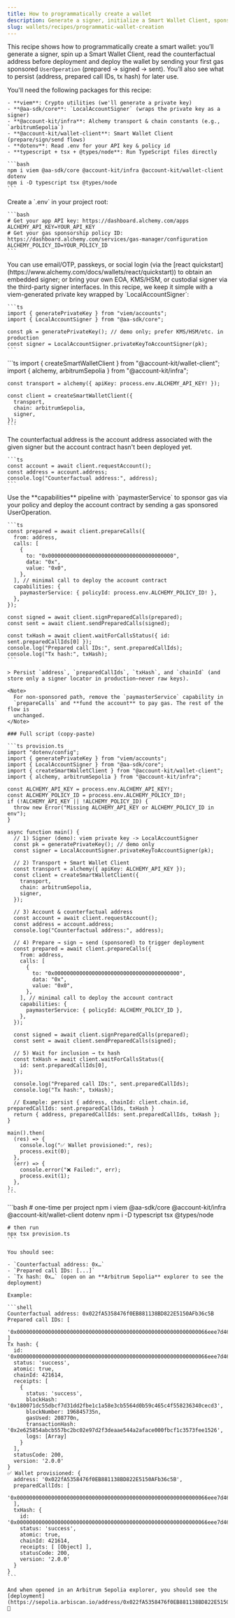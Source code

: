 ```yaml
---
title: How to programmatically create a wallet
description: Generate a signer, initialize a Smart Wallet Client, sponsor gas with a policy, derive the counterfactual address and deploy by sending the first UserOperation.
slug: wallets/recipes/programmatic-wallet-creation
---
```


This recipe shows how to programmatically create a smart wallet: you’ll generate a signer, spin up a Smart Wallet Client, read the counterfactual address before deployment and deploy the wallet by sending your first gas sponsored `UserOperation` (prepared → signed → sent). You’ll also see what to persist (address, prepared call IDs, tx hash) for later use.

<Steps>
  <Step title="Install required dependencies">
    You'll need the following packages for this recipe:

    - **viem**: Crypto utilities (we'll generate a private key)
    - **@aa-sdk/core**: `LocalAccountSigner` (wraps the private key as a signer)
    - **@account-kit/infra**: Alchemy transport & chain constants (e.g., `arbitrumSepolia`)
    - **@account-kit/wallet-client**: Smart Wallet Client (prepare/sign/send flows)
    - **dotenv**: Read .env for your API key & policy id
    - **typescript + tsx + @types/node**: Run TypeScript files directly

    ```bash
    npm i viem @aa-sdk/core @account-kit/infra @account-kit/wallet-client dotenv
    npm i -D typescript tsx @types/node
    ```
  </Step>

  <Step title="Environment variables">
    Create a `.env` in your project root:

    ```bash
    # Get your app API key: https://dashboard.alchemy.com/apps
    ALCHEMY_API_KEY=YOUR_API_KEY
    # Get your gas sponsorship policy ID: https://dashboard.alchemy.com/services/gas-manager/configuration
    ALCHEMY_POLICY_ID=YOUR_POLICY_ID
    ```
  </Step>

  <Step title="Create a signer">
    You can use email/OTP, passkeys, or social login (via the [react quickstart](https://www.alchemy.com/docs/wallets/react/quickstart)) to obtain an embedded signer; or bring your own EOA, KMS/HSM, or custodial signer via the third-party signer interfaces. In this recipe, we keep it simple with a viem-generated private key wrapped by `LocalAccountSigner`:

    ```ts
    import { generatePrivateKey } from "viem/accounts";
    import { LocalAccountSigner } from "@aa-sdk/core";

    const pk = generatePrivateKey(); // demo only; prefer KMS/HSM/etc. in production
    const signer = LocalAccountSigner.privateKeyToAccountSigner(pk);
    ```
  </Step>

  <Step title="Create the Smart Wallet Client">
    ```ts
    import { createSmartWalletClient } from "@account-kit/wallet-client";
    import { alchemy, arbitrumSepolia } from "@account-kit/infra";

    const transport = alchemy({ apiKey: process.env.ALCHEMY_API_KEY! });

    const client = createSmartWalletClient({
      transport,
      chain: arbitrumSepolia,
      signer,
    });
    ```
  </Step>

  <Step title="Get the counterfactual address">
    The counterfactual address is the account address associated with the given signer but the account contract hasn't been deployed yet.

    ```ts
    const account = await client.requestAccount();
    const address = account.address;
    console.log("Counterfactual address:", address);
    ```
  </Step>

  <Step title="Prepare → sign → send a sponsored call">
    Use the **capabilities** pipeline with `paymasterService` to sponsor gas via your policy and deploy the account contract by sending a gas sponsored UserOperation.

    ```ts
    const prepared = await client.prepareCalls({
      from: address,
      calls: [
        {
          to: "0x0000000000000000000000000000000000000000",
          data: "0x",
          value: "0x0",
        },
      ], // minimal call to deploy the account contract
      capabilities: {
        paymasterService: { policyId: process.env.ALCHEMY_POLICY_ID! },
      },
    });

    const signed = await client.signPreparedCalls(prepared);
    const sent = await client.sendPreparedCalls(signed);

    const txHash = await client.waitForCallsStatus({ id: sent.preparedCallIds[0] });
    console.log("Prepared call IDs:", sent.preparedCallIds);
    console.log("Tx hash:", txHash);
    ```

    > Persist `address`, `preparedCallIds`, `txHash`, and `chainId` (and store only a signer locator in production—never raw keys).

    <Note>
      For non-sponsored path, remove the `paymasterService` capability in
      `prepareCalls` and **fund the account** to pay gas. The rest of the flow is
      unchanged.
    </Note>

    ### Full script (copy-paste)

    ```ts provision.ts
    import "dotenv/config";
    import { generatePrivateKey } from "viem/accounts";
    import { LocalAccountSigner } from "@aa-sdk/core";
    import { createSmartWalletClient } from "@account-kit/wallet-client";
    import { alchemy, arbitrumSepolia } from "@account-kit/infra";

    const ALCHEMY_API_KEY = process.env.ALCHEMY_API_KEY!;
    const ALCHEMY_POLICY_ID = process.env.ALCHEMY_POLICY_ID!;
    if (!ALCHEMY_API_KEY || !ALCHEMY_POLICY_ID) {
      throw new Error("Missing ALCHEMY_API_KEY or ALCHEMY_POLICY_ID in env");
    }

    async function main() {
      // 1) Signer (demo): viem private key -> LocalAccountSigner
      const pk = generatePrivateKey(); // demo only
      const signer = LocalAccountSigner.privateKeyToAccountSigner(pk);

      // 2) Transport + Smart Wallet Client
      const transport = alchemy({ apiKey: ALCHEMY_API_KEY });
      const client = createSmartWalletClient({
        transport,
        chain: arbitrumSepolia,
        signer,
      });

      // 3) Account & counterfactual address
      const account = await client.requestAccount();
      const address = account.address;
      console.log("Counterfactual address:", address);

      // 4) Prepare → sign → send (sponsored) to trigger deployment
      const prepared = await client.prepareCalls({
        from: address,
        calls: [
          {
            to: "0x0000000000000000000000000000000000000000",
            data: "0x",
            value: "0x0",
          },
        ], // minimal call to deploy the account contract
        capabilities: {
          paymasterService: { policyId: ALCHEMY_POLICY_ID },
        },
      });

      const signed = await client.signPreparedCalls(prepared);
      const sent = await client.sendPreparedCalls(signed);

      // 5) Wait for inclusion → tx hash
      const txHash = await client.waitForCallsStatus({
        id: sent.preparedCallIds[0],
      });

      console.log("Prepared call IDs:", sent.preparedCallIds);
      console.log("Tx hash:", txHash);

      // Example: persist { address, chainId: client.chain.id, preparedCallIds: sent.preparedCallIds, txHash }
      return { address, preparedCallIds: sent.preparedCallIds, txHash };
    }

    main().then(
      (res) => {
        console.log("✅ Wallet provisioned:", res);
        process.exit(0);
      },
      (err) => {
        console.error("❌ Failed:", err);
        process.exit(1);
      },
    );
    ```

  </Step>

  <Step title="Run it">
    ```bash
    # one-time per project
    npm i viem @aa-sdk/core @account-kit/infra @account-kit/wallet-client dotenv
    npm i -D typescript tsx @types/node

    # then run
    npx tsx provision.ts
    ```

    You should see:

    - `Counterfactual address: 0x…`
    - `Prepared call IDs: [...]`
    - `Tx hash: 0x…` (open on an **Arbitrum Sepolia** explorer to see the deployment)

    Example:

    ```shell
    Counterfactual address: 0x022fA5358476f0EB881138BD822E5150AFb36c5B
    Prepared call IDs: [
      '0x0000000000000000000000000000000000000000000000000000000000066eee7d4670e76c7186cf2fb9d448e3b8348e316bdb5b142c3ff3149aa703805c81cb'
    ]
    Tx hash: {
      id: '0x0000000000000000000000000000000000000000000000000000000000066eee7d4670e76c7186cf2fb9d448e3b8348e316bdb5b142c3ff3149aa703805c81cb',
      status: 'success',
      atomic: true,
      chainId: 421614,
      receipts: [
        {
          status: 'success',
          blockHash: '0x180071dc55dbcf7d31dd2fbe1c1a58e3cb5564d0b59c465c4f558236340cecd3',
          blockNumber: 196845735n,
          gasUsed: 208770n,
          transactionHash: '0x2e625854abcb557bc2bc02e97d2f3deaae544a2aface000fbcf1c3573fee1526',
          logs: [Array]
        }
      ],
      statusCode: 200,
      version: '2.0.0'
    }
    ✅ Wallet provisioned: {
      address: '0x022fA5358476f0EB881138BD822E5150AFb36c5B',
      preparedCallIds: [
        '0x0000000000000000000000000000000000000000000000000000000000066eee7d4670e76c7186cf2fb9d448e3b8348e316bdb5b142c3ff3149aa703805c81cb'
      ],
      txHash: {
        id: '0x0000000000000000000000000000000000000000000000000000000000066eee7d4670e76c7186cf2fb9d448e3b8348e316bdb5b142c3ff3149aa703805c81cb',
        status: 'success',
        atomic: true,
        chainId: 421614,
        receipts: [ [Object] ],
        statusCode: 200,
        version: '2.0.0'
      }
    }
    ```

    And when opened in an Arbitrum Sepolia explorer, you should see the [deployment](https://sepolia.arbiscan.io/address/0x022fA5358476f0EB881138BD822E5150AFb36c5B#internaltx) 🎉
  </Step>
</Steps>
